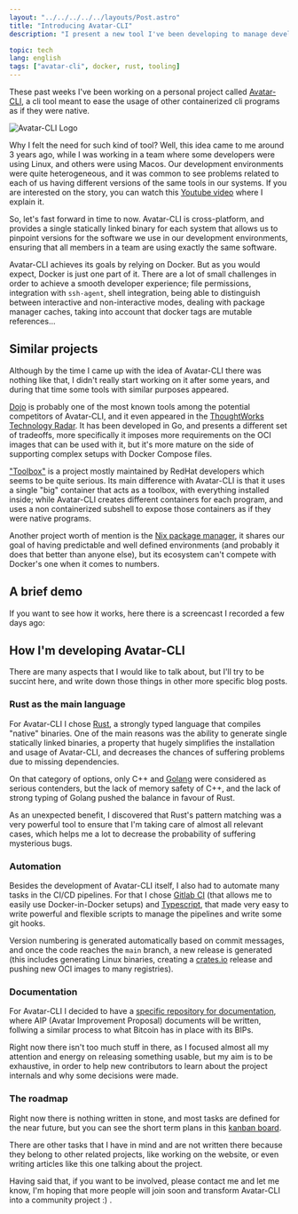 ```yaml
---
layout: "../../../../../layouts/Post.astro"
title: "Introducing Avatar-CLI"
description: "I present a new tool I've been developing to manage development environments."

topic: tech
lang: english
tags: ["avatar-cli", docker, rust, tooling]
---
```


These past weeks I've been working on a personal project called
[Avatar-CLI](https://gitlab.com/avatar-cli/avatar-cli), a cli tool meant to ease
the usage of other containerized cli programs as if they were native.

<img src="/images/blog/20200822_avatar_logo.png" alt="Avatar-CLI Logo" class="rounded-xl w-1/4 float-left mr-4"/>

Why I felt the need for such kind of tool? Well, this idea came to me around 3
years ago, while I was working in a team where some developers were using Linux,
and others were using Macos. Our development environments were quite
heterogeneous, and it was common to see problems related to each of us having
different versions of the same tools in our systems. If you are interested on
the story, you can watch this
[Youtube video](https://www.youtube.com/watch?v=zHuXnmmATHM) where I explain it.

So, let's fast forward in time to now. Avatar-CLI is cross-platform, and
provides a single statically linked binary for each system that allows us to
pinpoint versions for the software we use in our development environments,
ensuring that all members in a team are using exactly the same software.

Avatar-CLI achieves its goals by relying on Docker. But as you would expect,
Docker is just one part of it. There are a lot of small challenges in order to
achieve a smooth developer experience; file permissions, integration with
`ssh-agent`, shell integration, being able to distinguish between interactive
and non-interactive modes, dealing with package manager caches, taking into
account that docker tags are mutable references...

## Similar projects

Although by the time I came up with the idea of Avatar-CLI there was nothing
like that, I didn't really start working on it after some years, and during that
time some tools with similar purposes appeared.

[Dojo](https://github.com/kudulab/dojo) is probably one of the most known tools
among the potential competitors of Avatar-CLI, and it even appeared in the
[ThoughtWorks Technology Radar](https://www.thoughtworks.com/radar/tools/dojo).
It has been developed in Go, and presents a different set of tradeoffs, more
specifically it imposes more requirements on the OCI images that can be used
with it, but it's more mature on the side of supporting complex setups with
Docker Compose files.

["Toolbox"](https://github.com/containers/toolbox) is a project mostly maintained
by RedHat developers which seems to be quite serious. Its main difference with
Avatar-CLI is that it uses a single "big" container that acts as a toolbox, with
everything installed inside; while Avatar-CLI creates different containers for
each program, and uses a non containerized subshell to expose those containers
as if they were native programs.

Another project worth of mention is the
[Nix package manager](https://nixos.org/), it shares our goal of having
predictable and well defined environments (and probably it does that better than
anyone else), but its ecosystem can't compete with Docker's one when it comes to
numbers.

## A brief demo

If you want to see how it works, here there is a screencast I recorded a few
days ago:

<script id="asciicast-353664" src="https://asciinema.org/a/353664.js" async></script>

## How I'm developing Avatar-CLI

There are many aspects that I would like to talk about, but I'll try to
be succint here, and write down those things in other more specific blog posts.

### Rust as the main language

For Avatar-CLI I chose [Rust](https://www.rust-lang.org/), a strongly typed
language that compiles "native" binaries. One of the main reasons was the
ability to generate single statically linked binaries, a property that hugely
simplifies the installation and usage of Avatar-CLI, and decreases the chances
of suffering problems due to missing dependencies.

On that category of options, only C++ and [Golang](https://golang.org/) were
considered as serious contenders, but the lack of memory safety of C++, and the
lack of strong typing of Golang pushed the balance in favour of Rust.

As an unexpected benefit, I discovered that Rust's pattern matching was a very
powerful tool to ensure that I'm taking care of almost all relevant cases, which
helps me a lot to decrease the probability of suffering mysterious bugs.

### Automation

Besides the development of Avatar-CLI itself, I also had to automate many tasks
in the CI/CD pipelines. For that I chose
[Gitlab CI](https://docs.gitlab.com/ee/ci/introduction/) (that allows me to
easily use Docker-in-Docker setups) and
[Typescript](https://www.typescriptlang.org/), that made very easy to write
powerful and flexible scripts to manage the pipelines and write some git hooks.

Version numbering is generated automatically based on commit messages, and once
the code reaches the `main` branch, a new release is generated (this includes
generating Linux binaries, creating a [crates.io](https://crates.io) release and
pushing new OCI images to many registries).

### Documentation

For Avatar-CLI I decided to have a
[specific repository for documentation](https://gitlab.com/avatar-cli/aips),
where AIP (Avatar Improvement Proposal) documents will be written, follwing a
similar process to what Bitcoin has in place with its BIPs.

Right now there isn't too much stuff in there, as I focused almost all my
attention and energy on releasing something usable, but my aim is to be
exhaustive, in order to help new contributors to learn about the project
internals and why some decisions were made.

### The roadmap

Right now there is nothing written in stone, and most tasks are defined for the
near future, but you can see the short term plans in this
[kanban board](https://gitlab.com/avatar-cli/avatar-cli/-/boards).

There are other tasks that I have in mind and are not written there because they
belong to other related projects, like working on the website, or even writing
articles like this one talking about the project.

Having said that, if you want to be involved, please contact me and let me know,
I'm hoping that more people will join soon and transform Avatar-CLI into a
community project :) .
